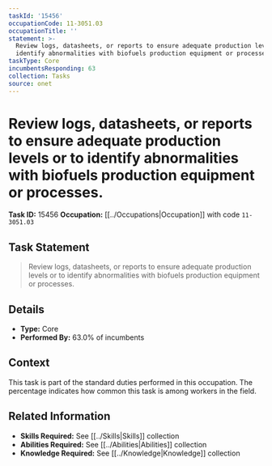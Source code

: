 ```yaml
---
taskId: '15456'
occupationCode: 11-3051.03
occupationTitle: ''
statement: >-
  Review logs, datasheets, or reports to ensure adequate production levels or to
  identify abnormalities with biofuels production equipment or processes.
taskType: Core
incumbentsResponding: 63
collection: Tasks
source: onet
---
```

# Review logs, datasheets, or reports to ensure adequate production levels or to identify abnormalities with biofuels production equipment or processes.

**Task ID:** 15456
**Occupation:** [[../Occupations|Occupation]] with code `11-3051.03`

## Task Statement

> Review logs, datasheets, or reports to ensure adequate production levels or to identify abnormalities with biofuels production equipment or processes.

## Details

- **Type:** Core
- **Performed By:** 63.0% of incumbents

## Context

This task is part of the standard duties performed in this occupation. The percentage indicates how common this task is among workers in the field.

## Related Information

- **Skills Required:** See [[../Skills|Skills]] collection
- **Abilities Required:** See [[../Abilities|Abilities]] collection
- **Knowledge Required:** See [[../Knowledge|Knowledge]] collection
